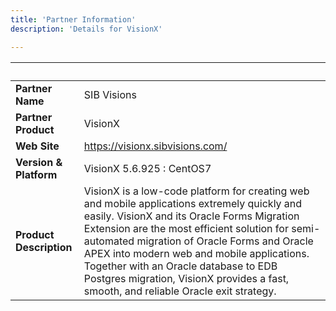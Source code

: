 ```yaml
---
title: 'Partner Information'
description: 'Details for VisionX'

---
```

| &nbsp;     | &nbsp; |
| ----------- | ----------- |
| **Partner Name**      | SIB Visions       |
| **Partner Product**   |  VisionX       |
| **Web Site**      |    https://visionx.sibvisions.com/   |
| **Version & Platform**   |  VisionX 5.6.925 : CentOS7      |
| **Product Description**      |  VisionX is a low-code platform for creating web and mobile applications extremely quickly and easily. VisionX and its Oracle Forms Migration Extension are the most efficient solution for semi-automated migration of Oracle Forms and Oracle APEX into modern web and mobile applications. Together with an Oracle database to EDB Postgres migration, VisionX provides a fast, smooth, and reliable Oracle exit strategy.    |

